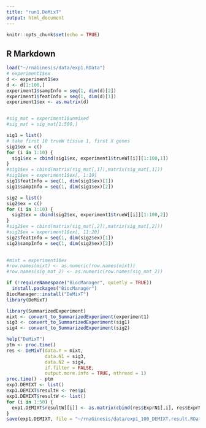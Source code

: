 ```yaml
---
title: "run1.DeMixT"
output: html_document
---
```


```r
knitr::opts_chunk$set(echo = TRUE)
```

## R Markdown

```r
load("~/rnaGinesis/data/exp1.RData")
# experiment1$ex
d <- experiment1$ex
d <- d[1:100,]
experiment1$sampInfo = seq(1, dim(d)[2])
experiment1$featInfo = seq(1, dim(d)[1])
experiment1$ex <- as.matrix(d)


#sig_mat = experiment1$unmixed
#sig_mat = sig_mat[1:500,]

sig1 = list()
# take first 10 trueW tissue 1, first X genes
sig1$ex = c()
for (i in 1:10) {
  sig1$ex = cbind(sig1$ex, experiment1$trueW[[i]][1:100,1])
}
#sig1$ex = cbind(matrix(sig_mat[,1]),matrix(sig_mat[,1]))
#sig1$ex = experiment1$ex[, 1:10]
sig1$featInfo = seq(1, dim(sig1$ex)[1])
sig1$sampInfo = seq(1, dim(sig1$ex)[2])

sig2 = list()
sig2$ex = c()
for (i in 1:10) {
  sig2$ex = cbind(sig2$ex, experiment1$trueW[[i]][1:100,2])
}
#sig2$ex = cbind(matrix(sig_mat[,2]),matrix(sig_mat[,2]))
#sig2$ex = experiment1$ex[, 11:20]
sig2$featInfo = seq(1, dim(sig2$ex)[1])
sig2$sampInfo = seq(1, dim(sig2$ex)[2])
  

#mixt = experiment1$ex
#row.names(mixt) <- as.numeric(row.names(mixt))
#row.names(sig_mat_2) <- as.numeric(row.names(sig_mat_2))

```

```r
if (!requireNamespace("BiocManager", quietly = TRUE))
  install.packages("BiocManager")
BiocManager::install("DeMixT")
library(DeMixT)

```






```r
library(SummarizedExperiment)
mixt <- convert_to_SummarizedExperiment(experiment1)
sig3 <- convert_to_SummarizedExperiment(sig1)
sig4 <- convert_to_SummarizedExperiment(sig2)
```


```r
help("DeMixT")
ptm <- proc.time()
res <- DeMixT(data.Y = mixt,
              data.N1 = sig3,
              data.N2 = sig4,
              if.filter = FALSE,
              output.more.info = TRUE, nthread = 1)
proc.time() - ptm
exp1.DEMIXT <- list()
exp1.DEMIXT$resultH <- res$pi
exp1.DEMIXT$resultW <- list()
for (i in 1:50) {
  exp1.DEMIXT$resultW[[i]] <- as.matrix(cbind(res$ExprN1[,i], res$ExprN2[,i], res$ExprT[,i]))
}
save(exp1.DEMIXT, file = "~/rnaGinesis/data/exp1_100_DEMIXT.result.RData")

```

